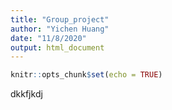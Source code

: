 ```yaml
---
title: "Group_project"
author: "Yichen Huang"
date: "11/8/2020"
output: html_document
---
```


```r
knitr::opts_chunk$set(echo = TRUE)
```

dkkfjkdj